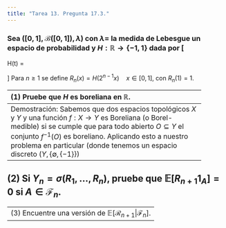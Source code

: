 ```yaml
---
title: "Tarea 13. Pregunta 17.3."
---
```


### Sea $([0,1],\mathscr{B}([0,1]), \lambda)$ con $\lambda =$ la medida de Lebesgue un espacio de probabilidad y $H: \mathbb{R} \to \{-1,1\}$ dada por \[   
H(t) = 
     \begin{cases}
       1 &\quad\text{Si } t - \lfloor t\rfloor \in [0,\frac{1}{2}).\\
       -1 &\quad\text{Si } t - \lfloor t\rfloor  \in [\frac{1}{2},1).\\ 
     \end{cases}
\] Para $n \geq 1$ se define $R_n(x) = H(2^{n-1}x) \quad x\in[0,1]$, con $R_n(1) = 1$.

---------------------------------------------------------------
(1) Pruebe que $H$ es boreliana en $\mathbb{R}$.
---------------------------------------------------------------
Demostración:
Sabemos que dos espacios topológicos $X$ y $Y$ y una función $f:X \to Y$ es Boreliana (o Borel-medible) si se cumple que para todo abierto $O \subseteq Y$ el conjunto $f^{-1}(O)$ es boreliano. Aplicando esto a nuestro problema en particular (donde tenemos un espacio discreto $(Y, \{\emptyset, \{-1\}\}$)

---------------------------------------------------------------
(2) Si $Y_n = \sigma(R_1,\dots,R_n)$, pruebe que $\mathbb{E}[R_{n+1}1_A] = 0$ si $A \in \mathscr{F}_n$.
---------------------------------------------------------------


---------------------------------------------------------------
(3) Encuentre una versión de $\mathbb{E}[\mathscr{R}_{n+1}|\mathscr{F}_n]$.
---------------------------------------------------------------

